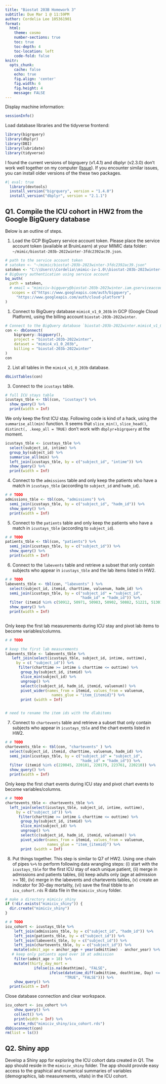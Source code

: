 ---
title: "Biostat 203B Homework 3"
subtitle: Due Mar 1 @ 11:59PM
author: Cordelia Lee 105361901
format:
  html:
    theme: cosmo
    number-sections: true
    toc: true
    toc-depth: 4
    toc-location: left
    code-fold: false
knitr:
  opts_chunk: 
    cache: false    
    echo: true
    fig.align: 'center'
    fig.width: 6
    fig.height: 4
    message: FALSE
---

Display machine information:

```{r}
sessionInfo()
```

Load database libraries and the tidyverse frontend:

```{r}
library(bigrquery)
library(dbplyr)
library(DBI)
library(lubridate)
library(tidyverse)
```

I found the current versions of bigrquery (v1.4.1) and dbplyr (v2.3.0) don't work well together on my computer ([Issue](https://github.com/r-dbi/bigrquery/issues/509)). If you encounter similar issues, you can install older versions of the these two packages.

```{r}
#| eval: true
  library(devtools)
  install_version("bigrquery", version = "1.4.0")
  install_version("dbplyr", version = "2.1.1")
```

## Q1. Compile the ICU cohort in HW2 from the Google BigQuery database

Below is an outline of steps.

1.  Load the GCP BigQuery service account token. Please place the service account token (available at BruinLearn) at your MIMIC data folder: `~/mimic/biostat-203b-2022winter-3fdc2392ac39.json`.

```{r}
# path to the service account token 
# satoken <- "~/mimic/biostat-203b-2023winter-3fdc2392ac39.json"
satoken <- "C:\\Users\\Cordelia\\mimic-iv-1.0\\biostat-203b-2023winter-3fdc2392ac39.json"
# BigQuery authentication using service account
bq_auth(
  path = satoken,
  # email = "mimiciv-bigquery@biostat-203b-2023winter.iam.gserviceaccount.com",
   scopes = c("https://www.googleapis.com/auth/bigquery",
     "https://www.googleapis.com/auth/cloud-platform")
)


```

1.  Connect to BigQuery database `mimic4_v1_0_203b` in GCP (Google Cloud Platform), using the billing account `biostat-203b-2022winter`.

```{r}
# Connect to the BigQuery database `biostat-203b-2022winter.mimic4_v1_0_203b`
con <- dbConnect(
    bigrquery::bigquery(),
    project = "biostat-203b-2022winter",
    dataset = "mimic4_v1_0_203b",
    billing = "biostat-203b-2022winter"
)
con
```

2.  List all tables in the `mimic4_v1_0_203b` database.

```{r}
dbListTables(con)
```

3.  Connect to the `icustays` table.

```{r}
# full ICU stays table
icustays_tble <- tbl(con, "icustays") %>%
  show_query() %>%
  print(width = Inf)
```

We only keep the first ICU stay. Following code is kind of a hack, using the `summarise_all(min)` function. It seems that `slice_min()`, `slice_head()`, `distinct(, .keep_all = TRUE)` don't work with `dbplyr`+`bigrquery` at the moment.

```{r}
icustays_tble <- icustays_tble %>% 
  select(subject_id, intime) %>% 
  group_by(subject_id) %>% 
  summarise_all(min) %>%
  left_join(icustays_tble, by = c("subject_id", "intime")) %>%
  show_query() %>%
  print(width = Inf)
```

4.  Connect to the `admissions` table and only keep the patients who have a match in `icustays_tble` (according to `subject_id` and `hadm_id`).

```{r}
# # TODO
admissions_tble <- tbl(con, "admissions") %>%
  semi_join(icustays_tble, by = c("subject_id", "hadm_id")) %>%
  show_query() %>%
  print(width = Inf)
```

5.  Connect to the `patients` table and only keep the patients who have a match in `icustays_tble` (according to `subject_id`).

```{r}
# # TODO
patients_tble <- tbl(con, "patients") %>%
  semi_join(icustays_tble, by = c("subject_id")) %>%
  show_query() %>%
  print(width = Inf)
```

6.  Connect to the `labevents` table and retrieve a subset that only contain subjects who appear in `icustays_tble` and the lab items listed in HW2.

```{r}
# # TODO
labevents_tble <- tbl(con, "labevents" ) %>%
  select(subject_id, itemid, charttime, valuenum, hadm_id) %>%
  semi_join(icustays_tble, by = c("subject_id" = "subject_id", 
                                  "hadm_id" = "hadm_id")) %>%
  filter (itemid %in% c(50912, 50971, 50983, 50902, 50882, 51221, 51301, 50931, 50960)) %>%
  show_query() %>%
  print(width = Inf)
  
```

Only keep the first lab measurements during ICU stay and pivot lab items to become variables/columns.

```{r}
# # TODO

# keep the first lab measurements 
labevents_tble <- labevents_tble %>% 
   left_join(select(icustays_tble, subject_id, intime, outtime),
     by = c( "subject_id")) %>% 
      filter(charttime >= intime & charttime <= outtime) %>%
       group_by(subject_id, itemid) %>%
       slice_min(subject_id) %>%
       ungroup() %>%
       select(c(subject_id, hadm_id, itemid, valuenum)) %>%
       pivot_wider(names_from = itemid, values_from = valuenum, 
                     names_glue = "item_{itemid}") %>%
       print (width = Inf)


# need to rename the item ids with the dlabitems 
```

7.  Connect to `chartevents` table and retrieve a subset that only contain subjects who appear in `icustays_tble` and the chart events listed in HW2.

```{r}
# # TODO
chartevents_tble <- tbl(con, "chartevents" ) %>%
  select(subject_id, itemid, charttime, valuenum, hadm_id) %>%
  semi_join(icustays_tble, by = c("subject_id" = "subject_id", 
                                  "hadm_id" = "hadm_id")) %>%
  filter (itemid %in% c(220045, 220181, 220179, 223761, 220210)) %>%
  show_query() %>%
  print(width = Inf)

```

Only keep the first chart events during ICU stay and pivot chart events to become variables/columns.

```{r}
# # TODO
chartevents_tble <- chartevents_tble %>% 
  left_join(select(icustays_tble, subject_id, intime, outtime),
     by = c("subject_id")) %>% 
      filter(charttime >= intime & charttime <= outtime) %>%
       group_by(subject_id, itemid) %>%
       slice_min(subject_id) %>%
       ungroup() %>%
       select(c(subject_id, hadm_id, itemid, valuenum)) %>%
       pivot_wider(names_from = itemid, values_from = valuenum, 
                   names_glue = "item_{itemid}") %>%
       print (width = Inf) 
```

8.  Put things together. This step is similar to Q7 of HW2. Using one chain of pipes `%>%` to perform following data wrangling steps: (i) start with the `icustays_tble` for the first ICU stay of each unique patient, (ii) merge in admissions and patients tables, (iii) keep adults only (age at admission \>= 18), (iv) merge in the labevents and chartevents tables, (v) create an indicator for 30-day mortality, (vi) save the final tibble to an `icu_cohort.rds` R data file in the `mimiciv_shiny` folder.

```{r}
# make a directory mimiciv_shiny
if (!dir.exists("mimiciv_shiny")) {
  dir.create("mimiciv_shiny")
}
```

```{r}
# # TODO
icu_cohort <- icustays_tble %>%
    left_join(admissions_tble, by = c("subject_id", "hadm_id")) %>%
    left_join(patients_tble, by = c("subject_id")) %>%
    left_join(labevents_tble, by = c("subject_id")) %>%
    left_join(chartevents_tble, by = c("subject_id")) %>%
    mutate(admit_age = anchor_age + year(admittime) - anchor_year) %>%
   # keep only patients aged over 18 at admission
    filter(admit_age > 18) %>%
    mutate(thirty_day_mort = 
             ifelse(is.na(deathtime), "FALSE", 
                    ifelse(datetime_diff(admittime, deathtime, Day) <= 30, 
                           "TRUE", "FALSE"))) %>%
    show_query() %>%
  print(width = Inf)
```

Close database connection and clear workspace.

```{r, eval=T}
icu_cohort <- icu_cohort %>%
    show_query() %>%
    collect() %>%
    print(width = Inf) %>%
    write_rds("mimiciv_shiny/icu_cohort.rds")
dbDisconnect(con)
rm(list = ls())
```

## Q2. Shiny app

Develop a Shiny app for exploring the ICU cohort data created in Q1. The app should reside in the `mimiciv_shiny` folder. The app should provide easy access to the graphical and numerical summaries of variables (demographics, lab measurements, vitals) in the ICU cohort.





